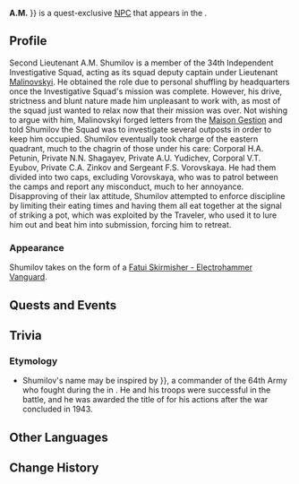 {{Character Infobox
|type             = Quest NPC
|element          = 
|image            = Enemy Fatui Electrohammer Vanguard.png
|realname         = A.M. Shumilov
|voiceEN          = 
|voiceCN          = 
|voiceJP          = 
|voiceKR          = 
|region           = Snezhnaya
|region2          = Fontaine
|location         = Fontaine
|affiliation      = Fatui
|title            = Striking Pots Is Forbidden! ...For Some Reason
}}
'''A.M.''' {{Lang|'''Shumilov'''|ru=Шумилов|ru_rm={{#invoke:ru-rm|main|Шумилов}}}} is a quest-exclusive [[NPC]] that appears in the {{Quest|In Search of Lost Time: West}}.
==Profile==
Second Lieutenant A.M. Shumilov is a member of the 34th Independent Investigative Squad, acting as its squad deputy captain under Lieutenant [[Malinovskyi]]. He obtained the role due to personal shuffling by headquarters once the Investigative Squad's mission was complete. However, his drive, strictness and blunt nature made him unpleasant to work with, as most of the squad just wanted to relax now that their mission was over. Not wishing to argue with him, Malinovskyi forged letters from the [[Maison Gestion]] and told Shumilov the Squad was to investigate several outposts in order to keep him occupied. Shumilov eventually took charge of the eastern quadrant, much to the chagrin of those under his care: Corporal H.A. Petunin, Private N.N. Shagayev, Private A.U. Yudichev, Corporal V.T. Eyubov, Private C.A. Zinkov and Sergeant F.S. Vorovskaya. He had them divided into two caps, excluding Vorovskaya, who was to patrol between the camps and report any misconduct, much to her annoyance. Disapproving of their lax attitude, Shumilov attempted to enforce discipline by limiting their eating times and having them all eat together at the signal of striking a pot, which was exploited by the Traveler, who used it to lure him out and beat him into submission, forcing him to retreat.
===Appearance===
Shumilov takes on the form of a [[Fatui Skirmisher - Electrohammer Vanguard]].

==Quests and Events==
{{Quests and Events}}
==Trivia==
===Etymology===
*Shumilov's name may be inspired by {{Lang|{{w|Mikhail Shumilov}}|ru=Михаил Шумилов|ru_rm={{#invoke:ru-rm|main|Михаил Шумилов}}}}, a commander of the 64th Army who fought during the {{w|Battle of Stalingrad}} in {{w|World War II}}. He and his troops were successful in the battle, and he was awarded the title of {{w|Hero of the Soviet Union}} for his actions after the war concluded in 1943.
==Other Languages==
{{Other Languages|default_hidden = 1
|en       = Shumilov
|zhs      = 舒米洛夫
|zhs_rm   = Shūmǐluòfū
|zht      = 舒米洛夫
|zht_rm   = Shūmǐluòfū
|ja       = シュミロフ
|ja_rm    = Shumirofu
|ko       = 쉬미노프
|es       = Shumilov
|fr       = Shumilov
|ru       = Шумилов
|th       = Shumilov
|vi       = Shumilov
|de       = Shumilov
|id       = Shumilov
|pt       = Shumilov
|tr       = Shumilov
|it       = Shumilov
}}

==Change History==
{{Change History|4.1}}